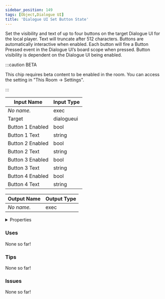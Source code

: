 ```yaml
---
sidebar_position: 149
tags: [Object,Dialogue UI]
title: 'Dialogue UI Set Button State'
---
```


Set the visibility and text of up to four buttons on the target Dialogue UI for the local player. Text will truncate after 512 characters. Buttons are automatically interactive when enabled. Each button will fire a Button Pressed event in the Dialogue UI’s board scope when pressed. Button visibility is dependent on the Dialogue UI being enabled.

:::caution BETA

This chip requires beta content to be enabled in the room. You can access the setting in "This Room -> Settings".

:::


<EsbSvg />

| Input Name | Input Type |
|-----------|-----------|
| *No name.* | exec |
| Target | dialogueui |
| Button 1 Enabled | bool |
| Button 1 Text | string |
| Button 2 Enabled | bool |
| Button 2 Text | string |
| Button 3 Enabled | bool |
| Button 3 Text | string |
| Button 4 Enabled | bool |
| Button 4 Text | string |

| Output Name | Output Type |
|-----------|-----------|
| *No name.* | exec |


<details>
  <summary>Properties</summary>
  <div>
    <div>
    <table>
      <thead>
        <tr>
          <th>Is beta required?</th>
          <th>✅</th>
        </tr>
        <tr>
          <th>Is this chip a trolling risk?</th>
          <th>❌</th>
        </tr>
        <tr>
          <th>Is this chip a role assignment risk?</th>
          <th>❌</th>
        </tr>
        <tr>
          <th>Chip UUID</th>
          <th>f4772dae-d4e3-489c-8943-8fe88160ab5c</th>
        </tr>
      </thead>
    </table>
    </div>
  </div>
</details>

### Uses

None so far!

### Tips

None so far!

### Issues

None so far!